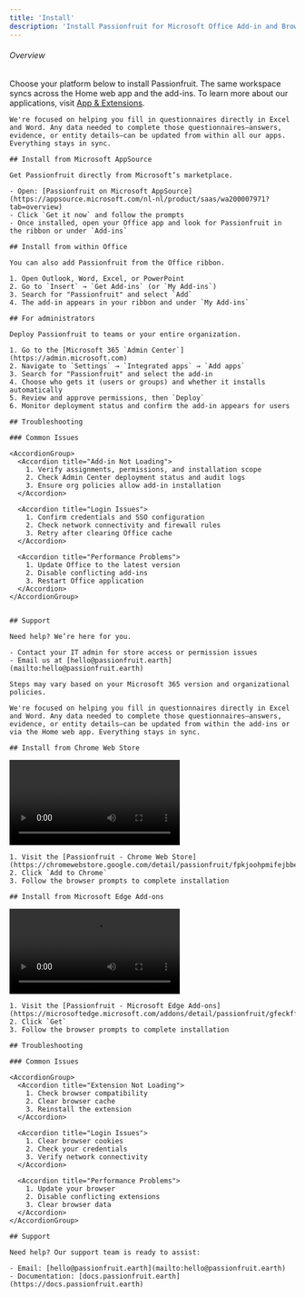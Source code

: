```yaml
---
title: 'Install'
description: 'Install Passionfruit for Microsoft Office Add-in and Browser Extension.'
---
```


###### Overview
 Choose your platform below to install Passionfruit. The same workspace syncs across the Home web app and the add-ins. To learn more about our applications, visit [App & Extensions](/docs/installation/apps).


<Tabs>
  <Tab title="Microsoft Office" icon="microsoft">
    

    We're focused on helping you fill in questionnaires directly in Excel and Word. Any data needed to complete those questionnaires—answers, evidence, or entity details—can be updated from within all our apps. Everything stays in sync.

    ## Install from Microsoft AppSource

    Get Passionfruit directly from Microsoft’s marketplace.

    - Open: [Passionfruit on Microsoft AppSource](https://appsource.microsoft.com/nl-nl/product/saas/wa200007971?tab=overview)
    - Click `Get it now` and follow the prompts
    - Once installed, open your Office app and look for Passionfruit in the ribbon or under `Add-ins`

    ## Install from within Office

    You can also add Passionfruit from the Office ribbon.

    1. Open Outlook, Word, Excel, or PowerPoint
    2. Go to `Insert` → `Get Add-ins` (or `My Add-ins`)
    3. Search for "Passionfruit" and select `Add`
    4. The add-in appears in your ribbon and under `My Add-ins`

    ## For administrators

    Deploy Passionfruit to teams or your entire organization.

    1. Go to the [Microsoft 365 `Admin Center`](https://admin.microsoft.com)
    2. Navigate to `Settings` → `Integrated apps` → `Add apps`
    3. Search for "Passionfruit" and select the add-in
    4. Choose who gets it (users or groups) and whether it installs automatically
    5. Review and approve permissions, then `Deploy`
    6. Monitor deployment status and confirm the add-in appears for users

    ## Troubleshooting

    ### Common Issues

    <AccordionGroup>
      <Accordion title="Add-in Not Loading">
        1. Verify assignments, permissions, and installation scope
        2. Check Admin Center deployment status and audit logs
        3. Ensure org policies allow add-in installation
      </Accordion>
      
      <Accordion title="Login Issues">
        1. Confirm credentials and SSO configuration
        2. Check network connectivity and firewall rules
        3. Retry after clearing Office cache
      </Accordion>
      
      <Accordion title="Performance Problems">
        1. Update Office to the latest version
        2. Disable conflicting add-ins
        3. Restart Office application
      </Accordion>
    </AccordionGroup>

   
    ## Support

    Need help? We’re here for you.

    - Contact your IT admin for store access or permission issues
    - Email us at [hello@passionfruit.earth](mailto:hello@passionfruit.earth)

    Steps may vary based on your Microsoft 365 version and organizational policies.
  </Tab>

  <Tab title="Browser" icon="globe">
   

    We're focused on helping you fill in questionnaires directly in Excel and Word. Any data needed to complete those questionnaires—answers, evidence, or entity details—can be updated from within the add-ins or via the Home web app. Everything stays in sync.

    ## Install from Chrome Web Store


<div className=" rounded-lg bg-[#F8F7F4] overflow-hidden ">
  <video
    
    
    controls
    playsInline
    className="my-0  w-full rounded-md overflow-hidden"
    src="/videos/installation/install-google-chrome.mp4"
  ></video>
</div>

    1. Visit the [Passionfruit - Chrome Web Store](https://chromewebstore.google.com/detail/passionfruit/fpkjoohpmifejbbeincijlocdgadmbin)
    2. Click `Add to Chrome`
    3. Follow the browser prompts to complete installation

    ## Install from Microsoft Edge Add-ons


<div className=" rounded-lg bg-[#F8F7F4] overflow-hidden ">
  <video
     controls
    playsInline
    className="my-0  w-full rounded-md overflow-hidden"
    src="/videos/installation/Install-Microsoft Edge.mp4"
  ></video>
</div>

    1. Visit the [Passionfruit - Microsoft Edge Add-ons](https://microsoftedge.microsoft.com/addons/detail/passionfruit/gfeckffocejohonjdeglefcigndfmecn)
    2. Click `Get`
    3. Follow the browser prompts to complete installation

    ## Troubleshooting

    ### Common Issues

    <AccordionGroup>
      <Accordion title="Extension Not Loading">
        1. Check browser compatibility
        2. Clear browser cache
        3. Reinstall the extension
      </Accordion>
      
      <Accordion title="Login Issues">
        1. Clear browser cookies
        2. Check your credentials
        3. Verify network connectivity
      </Accordion>
      
      <Accordion title="Performance Problems">
        1. Update your browser
        2. Disable conflicting extensions
        3. Clear browser data
      </Accordion>
    </AccordionGroup>

    ## Support

    Need help? Our support team is ready to assist:

    - Email: [hello@passionfruit.earth](mailto:hello@passionfruit.earth)
    - Documentation: [docs.passionfruit.earth](https://docs.passionfruit.earth)
  </Tab>
</Tabs>


